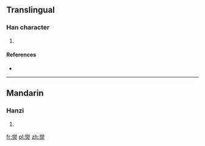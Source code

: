 ==Translingual==

===Han character===
{{Han char|rn=86|rad=火|as=15|sn=19|four=|canj=FFF,XXFFF}}

# {{defn|Han|sort=火15}}

====References====
* {{Han ref|kx=0687.040|dkj=19561|hdz=32246.020|uh=7215|ud=29205}}

----

==Mandarin==

===Hanzi===
{{cmn-hanzi|pin=[[xiè]] ([[xie4]])|wg=hsieh<sup>4</sup>}}

# {{defn|lang=cmn|sort=火15}}

[[fr:爕]]
[[pl:爕]]
[[zh:爕]]